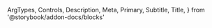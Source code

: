   ArgTypes,
  Controls,
  Description,
  Meta,
  Primary,
  Subtitle,
  Title,
} from '@storybook/addon-docs/blocks'


<Meta of={SelectItemStories} />

<Title />

<Subtitle />

<Description />

---

## Props

On top of all the props, attributes and event handler you can set on a
`<div />` element, the component accepts the following props:

<ArgTypes />

## Playground

<Primary />

<Controls />
